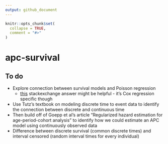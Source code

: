 ```yaml
---
output: github_document
---
```


<!-- README.md is generated from README.Rmd. Please edit that file -->

```r
knitr::opts_chunk$set(
  collapse = TRUE,
  comment = "#>"
)
```

# apc-survival

<!-- badges: start -->
<!-- badges: end -->

## To do

- Explore connection between survival models and Poisson regression
  - [this](https://stats.stackexchange.com/questions/8117/does-cox-regression-have-an-underlying-poisson-distribution/8118#8118) stackexchange answer might be helpful - it's Cox regression specific though
- Use Tutz's textbook on modeling discrete time to event data to identify the connection between discrete and continuous time
- Then build off of Goepp et al's article "Regularized hazard estimation for age-period-cohort analysis" to identify how we could estimate an APC model using continuously observed data
- Difference between discrete survival (common discrete times) and interval censored (random interval times for every individual)
